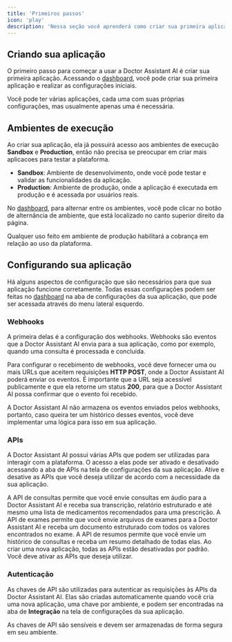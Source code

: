 ```yaml
---
title: 'Primeiros passos'
icon: 'play'
description: 'Nessa seção você aprenderá como criar sua primeira aplicação e realizar as configurações iniciais.'
---
```


## Criando sua aplicação

O primeiro passo para começar a usar a Doctor Assistant AI é criar sua primeira aplicação. Acessando o 
[dashboard](https://backoffice.doctorassistant.ai), você pode criar sua primeira aplicação e realizar as configurações 
iniciais.

<Note>
Você pode ter várias aplicações, cada uma com suas próprias configurações, mas usualmente apenas uma é necessária.
</Note>

## Ambientes de execução

Ao criar sua aplicação, ela já possuirá acesso aos ambientes de execução **Sandbox** e **Production**, 
então não precisa se preocupar em criar mais aplicacoes para testar a plataforma.

- **Sandbox**: Ambiente de desenvolvimento, onde você pode testar e validar as funcionalidades da aplicação.
- **Production**: Ambiente de produção, onde a aplicação é executada em produção e é acessada por usuários reais.

No [dashboard](https://backoffice.doctorassistant.ai), para alternar entre os ambientes, você pode clicar no botão de alternância de ambiente, que está localizado 
no canto superior direito da página.

<Warning>
  Qualquer uso feito em ambiente de produção habilitará a cobrança em relação ao uso da plataforma.
</Warning>

## Configurando sua aplicação

Há alguns aspectos de configuração que são necessários para que sua aplicação funcione corretamente.
Todas essas configurações podem ser feitas no [dashboard](https://backoffice.doctorassistant.ai) na 
aba de configurações da sua aplicação, que pode ser acessada através do menu lateral esquerdo.

### Webhooks

A primeira delas é a configuração dos webhooks. Webhooks são eventos que a Doctor Assistant AI envia para a sua aplicação, 
como por exemplo, quando uma consulta é processada e concluída.

Para configurar o recebimento de webhooks, você deve fornecer uma ou mais URLs que aceitem requisições **HTTP POST**, onde 
a Doctor Assistant AI poderá enviar os eventos. É importante que a URL seja acessível publicamente e que ela retorne 
um status **200**, para que a Doctor Assistant AI possa confirmar que o evento foi recebido.

<Note>
  A Doctor Assistant AI não armazena os eventos enviados pelos webhooks, portanto, caso queira ter um histórico desses eventos, 
  você deve implementar uma lógica para isso em sua aplicação.
</Note>

### APIs

A Doctor Assistant AI possui várias APIs que podem ser utilizadas para interagir com a plataforma. O acesso a elas pode ser
ativado e desativado acessando a aba de APIs na tela de configurações da sua aplicação. Ative e desative as APIs que você
deseja utilizar de acordo com a necessidade da sua aplicação.

<CardGroup cols={1}>
  <Card title="Consultation" icon="stethoscope">
    A API de consultas permite que você envie consultas em áudio para a Doctor Assistant AI e receba sua transcrição, relatório estruturado
    e até mesmo uma lista de medicamentos recomendados para uma prescrição.
  </Card>
  <Card title="Exams" icon="file-medical">
    A API de exames permite que você envie arquivos de exames para a Doctor Assistant AI e receba um documento estruturado com todos os valores
    encontrados no exame.
  </Card>
  <Card title="Summary" icon="clipboard-list">
    A API de resumos permite que você envie um histórico de consultas e receba um resumo detalhado de todas elas.
  </Card>
</CardGroup>

<Note>
  Ao criar uma nova aplicação, todas as APIs estão desativadas por padrão. Você deve ativar as APIs que deseja utilizar.
</Note>

### Autenticação

As chaves de API são utilizadas para autenticar as requisições às APIs da Doctor Assistant AI. Elas são criadas automaticamente
quando você cria uma nova aplicação, uma chave por ambiente, e podem ser encontradas na aba de **Integração** na tela de configurações da sua aplicação.

<Warning>
  As chaves de API são sensíveis e devem ser armazenadas de forma segura em seu ambiente.
</Warning>
